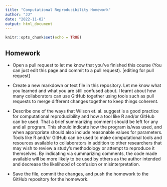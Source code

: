 ---
title: "Computational Reproducibility Homework"
author: "JJ"
date: "2022-11-02"
output: html_document
---

```{r setup, include=FALSE}
knitr::opts_chunk$set(echo = TRUE)
```

## Homework

* Open a pull request to let me know that you’ve finished this course (You can just edit this page and commit to a pull request). [editing for pull request]

* Create a new markdown or text file in this repository. Let me know what you learned and what you are still confused about.
I learnt about how many collaborators can use GitHub together using tools such as pull requests to merge different changes together to keep things coherent.

* Describe one of the ways that Wilson et. al. suggest is a good practice for computational reproducibility and how a tool like R and/or GitHub can be used.
That a brief summarizing comment should be left for any and all program. This should indicate how the program is/was used, and when appropriate should also include reasonable values for parameters.
Tools like R and/or GitHub can be used to make computational tools and resources available to collaborators in addition to other researchers that may wish to review a study's methodology or attempt to reproduce it themselves. By indicating via summarizing comments, the code made available will be more likely to be used by others as the author intended and decrease the likelihood of confusion or misinterpretation.

* Save the file, commit the changes, and push the homework to the GitHub repository for the homework.